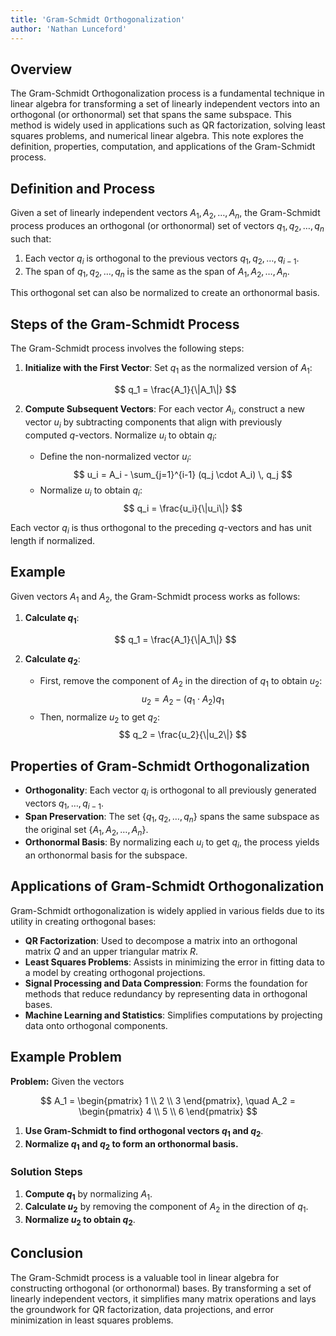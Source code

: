 ```yaml
---
title: 'Gram-Schmidt Orthogonalization'
author: 'Nathan Lunceford'
---
```


## Overview

The Gram-Schmidt Orthogonalization process is a fundamental technique in linear algebra for transforming a set of linearly independent vectors into an orthogonal (or orthonormal) set that spans the same subspace. This method is widely used in applications such as QR factorization, solving least squares problems, and numerical linear algebra. This note explores the definition, properties, computation, and applications of the Gram-Schmidt process.

## Definition and Process

Given a set of linearly independent vectors $A_1, A_2, \dots, A_n$, the Gram-Schmidt process produces an orthogonal (or orthonormal) set of vectors $q_1, q_2, \dots, q_n$ such that:

1. Each vector $q_i$ is orthogonal to the previous vectors $q_1, q_2, \dots, q_{i-1}$.
2. The span of $q_1, q_2, \dots, q_n$ is the same as the span of $A_1, A_2, \dots, A_n$.

This orthogonal set can also be normalized to create an orthonormal basis.

## Steps of the Gram-Schmidt Process

The Gram-Schmidt process involves the following steps:

1. **Initialize with the First Vector**: Set $q_1$ as the normalized version of $A_1$:

   $$
   q_1 = \frac{A_1}{\|A_1\|}
   $$

2. **Compute Subsequent Vectors**: For each vector $A_i$, construct a new vector $u_i$ by subtracting components that align with previously computed $q$-vectors. Normalize $u_i$ to obtain $q_i$:
   - Define the non-normalized vector $u_i$:
     $$
     u_i = A_i - \sum_{j=1}^{i-1} (q_j \cdot A_i) \, q_j
     $$
   - Normalize $u_i$ to obtain $q_i$:
     $$
     q_i = \frac{u_i}{\|u_i\|}
     $$

Each vector $q_i$ is thus orthogonal to the preceding $q$-vectors and has unit length if normalized.

## Example

Given vectors $A_1$ and $A_2$, the Gram-Schmidt process works as follows:

1. **Calculate $q_1$**:

   $$
   q_1 = \frac{A_1}{\|A_1\|}
   $$

2. **Calculate $q_2$**:
   - First, remove the component of $A_2$ in the direction of $q_1$ to obtain $u_2$:
     $$
     u_2 = A_2 - (q_1 \cdot A_2) q_1
     $$
   - Then, normalize $u_2$ to get $q_2$:
     $$
     q_2 = \frac{u_2}{\|u_2\|}
     $$

## Properties of Gram-Schmidt Orthogonalization

- **Orthogonality**: Each vector $q_i$ is orthogonal to all previously generated vectors $q_1, \dots, q_{i-1}$.
- **Span Preservation**: The set $\{q_1, q_2, \dots, q_n\}$ spans the same subspace as the original set $\{A_1, A_2, \dots, A_n\}$.
- **Orthonormal Basis**: By normalizing each $u_i$ to get $q_i$, the process yields an orthonormal basis for the subspace.

## Applications of Gram-Schmidt Orthogonalization

Gram-Schmidt orthogonalization is widely applied in various fields due to its utility in creating orthogonal bases:

- **QR Factorization**: Used to decompose a matrix into an orthogonal matrix $Q$ and an upper triangular matrix $R$.
- **Least Squares Problems**: Assists in minimizing the error in fitting data to a model by creating orthogonal projections.
- **Signal Processing and Data Compression**: Forms the foundation for methods that reduce redundancy by representing data in orthogonal bases.
- **Machine Learning and Statistics**: Simplifies computations by projecting data onto orthogonal components.

## Example Problem

**Problem:** Given the vectors

$$
A_1 = \begin{pmatrix} 1 \\ 2 \\ 3 \end{pmatrix}, \quad A_2 = \begin{pmatrix} 4 \\ 5 \\ 6 \end{pmatrix}
$$

1. **Use Gram-Schmidt to find orthogonal vectors $q_1$ and $q_2$**.
2. **Normalize $q_1$ and $q_2$ to form an orthonormal basis.**

### Solution Steps

1. **Compute $q_1$** by normalizing $A_1$.
2. **Calculate $u_2$** by removing the component of $A_2$ in the direction of $q_1$.
3. **Normalize $u_2$ to obtain $q_2$**.

## Conclusion

The Gram-Schmidt process is a valuable tool in linear algebra for constructing orthogonal (or orthonormal) bases. By transforming a set of linearly independent vectors, it simplifies many matrix operations and lays the groundwork for QR factorization, data projections, and error minimization in least squares problems.
